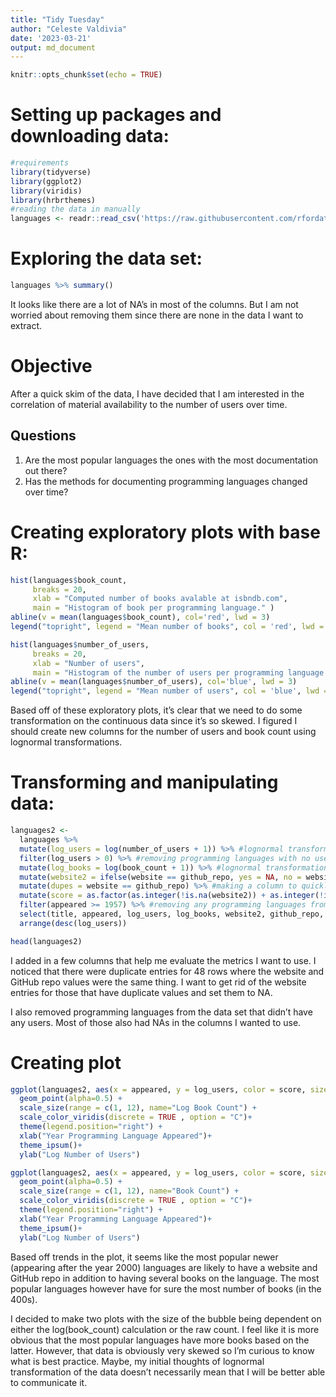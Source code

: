 ```yaml
---
title: "Tidy Tuesday"
author: "Celeste Valdivia"
date: '2023-03-21'
output: md_document
---
```


```r
knitr::opts_chunk$set(echo = TRUE)
```


# Setting up packages and downloading data:
``` r
#requirements
library(tidyverse)
library(ggplot2)
library(viridis)
library(hrbrthemes)
#reading the data in manually
languages <- readr::read_csv('https://raw.githubusercontent.com/rfordatascience/tidytuesday/master/data/2023/2023-03-21/languages.csv')

```

# Exploring the data set:
```r
languages %>% summary() 

```
It looks like there are a lot of NA's in most of the columns. But I am not worried about removing them since there are none in the data I want to extract.

# Objective
After a quick skim of  the data, I have decided that I am interested in the correlation of material availability to the number of users over time.

## Questions
1. Are the most popular languages the ones with the most documentation out there?
2. Has the methods for documenting programming languages changed over time? 

# Creating exploratory plots with base R:
```r
hist(languages$book_count,
     breaks = 20,
     xlab = "Computed number of books avalable at isbndb.com",
     main = "Histogram of book per programming language." )
abline(v = mean(languages$book_count), col='red', lwd = 3)
legend("topright", legend = "Mean number of books", col = 'red', lwd = 3)

hist(languages$number_of_users,
     breaks = 20,
     xlab = "Number of users",
     main = "Histogram of the number of users per programming language." )
abline(v = mean(languages$number_of_users), col='blue', lwd = 3)
legend("topright", legend = "Mean number of users", col = 'blue', lwd = 3)

```

Based off of these exploratory plots, it's clear that we need to do some transformation on the continuous data since it's so skewed. I figured I should create new columns for the number of users and book count using lognormal transformations.

# Transforming and manipulating data:
```r
languages2 <- 
  languages %>% 
  mutate(log_users = log(number_of_users + 1)) %>% #lognormal transformation
  filter(log_users > 0) %>% #removing programming languages with no users
  mutate(log_books = log(book_count + 1)) %>% #lognormal transformation
  mutate(website2 = ifelse(website == github_repo, yes = NA, no = website))  %>% #making a new website column where github_repo isn't repeated
  mutate(dupes = website == github_repo) %>% #making a column to quickly navigate to the rows that have duplicate entries
  mutate(score = as.factor(as.integer(!is.na(website2)) + as.integer(!is.na(github_repo)))) %>% #creating a score column that adds up whether the programming language has online resources such as a website or GitHub repo. I decided not to include Wikipedia pages in this score since it is not likely to have much information regarding how to use the language.
  filter(appeared >= 1957) %>% #removing any programming languages from before 1957 since a quick Google search says that computer programming as coding came about in the late 1950s with the invention of FORTRAN, LISP and COBOL.
  select(title, appeared, log_users, log_books, website2, github_repo, score, dupes, book_count) %>%
  arrange(desc(log_users))

head(languages2)
```
I added in a few columns that help me evaluate the metrics I want to use. I noticed that there were duplicate entries for 48 rows where the website and GitHub repo values were the same thing. I want to get rid of the website entries for those that have duplicate values and set them to NA. 

I also removed programming languages from the data set that didn't have any users. Most of those also had NAs in the columns I wanted to use.

# Creating plot
```r
ggplot(languages2, aes(x = appeared, y = log_users, color = score, size = log_books)) +
  geom_point(alpha=0.5) +
  scale_size(range = c(1, 12), name="Log Book Count") +
  scale_color_viridis(discrete = TRUE , option = "C")+
  theme(legend.position="right") +
  xlab("Year Programming Language Appeared")+
  theme_ipsum()+
  ylab("Log Number of Users")

ggplot(languages2, aes(x = appeared, y = log_users, color = score, size = book_count)) +
  geom_point(alpha=0.5) +
  scale_size(range = c(1, 12), name="Book Count") +
  scale_color_viridis(discrete = TRUE , option = "C")+
  theme(legend.position="right") +
  xlab("Year Programming Language Appeared")+
  theme_ipsum()+
  ylab("Log Number of Users")

```

Based off trends in the plot, it seems like the most popular newer (appearing after the year 2000) languages are likely to have a website and GitHub repo in addition to having several books on the language. The most popular languages however have for sure the most number of books (in the 400s).

I decided to make two plots with the size of the bubble being dependent on either the log(book_count) calculation or the raw count. I feel like it is more obvious that the most popular languages have more books based on the latter. However, that data is obviously very skewed so I'm curious to know what is best practice. Maybe, my initial thoughts of lognormal transformation of the data doesn't necessarily mean that I will be better able to communicate it.